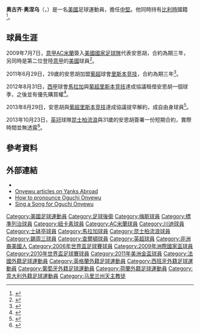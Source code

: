 {{noteta
|G1=uefa
|G2=西甲
|G3=EPL
|G4=足球
|G5=FAcup
|T=zh-hans:奥古齐·奥涅乌;zh-hk:奧古治·安恩胡;zh-tw:奧古齊·奧涅烏;
|1=zh-hans:奥古齐·奥涅乌;zh-hk:奧古治·安恩胡;zh-tw:奧古齊·奧涅烏;
|2=zh-hans:奥涅乌;zh-hk:安恩胡;zh-tw:奧涅烏;
}}
{{Infobox football biography 2
| playername          = 奥古齐·奥涅乌<br />''Oguchi Onyewu''
| image          = Oguchi Onyewu at media roundtable during World Cup 2010-06-17.JPG
| image_size     = 
| caption             = 
| fullname       = Oguchialu Chijioke Onyewu<ref name="Hugman2007-08 309">{{Cite book | editor-first=Barry J. | editor-last=Hugman | title=The PFA Footballers' Who's Who 2007–08 | year=2007 | publisher=Mainstream Publishing | isbn=978-1-84596-246-3 | page=309}}</ref>
| height         = {{height|ft=6|in=4}}<ref>{{cite web |url=http://www.malagacf.com/es/malaga/plantilla/onyewu/191/21372 |title=Málaga Club de Futbol |publisher=Malagacf.com |date= |accessdate=February 17, 2014 |deadurl=yes |archiveurl=https://web.archive.org/web/20120905043839/http://www.malagacf.com/es/malaga/plantilla/onyewu/191/21372 |archivedate=2012年9月5日 }}</ref>
| birth_date     = {{birth date and age|1982|5|13|mf=y}}
| birth_place    = 美國[[華盛頓特區|華盛頓特區]]
| position            = [[中堅|中堅]]
| currentclub    = 
| clubnumber     = 
| youthyears1    = 1999 | youthclubs1 = {{tsl|en|IMG Soccer Academy|}}
| collegeyears1 = 2000–2001 | college1 = [[克莱门森大学|克莱门森大学老虎隊]] | collegecaps1 = | collegegoals1 = 
| years1         = 2002–2004 | clubs1 = [[梅斯足球俱樂部|梅斯]] | caps1 = 3 | goals1 = 0
| years2         = 2003–2004 | clubs2 = → {{tsl|en|R.A.A. Louviéroise||拉盧維耶爾}} | caps2 = 24 | goals2 = 1
| years3         = 2004–2009 | clubs3 = [[皇家標準列治|標準列治]] | caps3 = 139 | goals3 = 11
| years4         = 2007 | clubs4 = → [[纽卡斯尔联足球俱乐部|纽卡斯尔联]] | caps4 = 11 | goals4 = 0
| years5         = 2009–2011 |clubs5 = [[AC米兰|AC米兰]] | caps5 = 0 | goals5 = 0
| years6         = 2011 | clubs6 = → [[特温特足球俱乐部|特温特]] | caps6 = 8 | goals6 = 0
| years7         = 2011–2013 | clubs7 = [[葡萄牙士砵亭俱樂部|士砵亭]] | caps7 = 17 | goals7 = 4
| years8         = 2012–2013 | clubs8 = → [[馬拉加足球俱樂部|馬拉加]] | caps8 = 2 | goals8 = 0
| years9         = 2013–2014 | clubs9 = [[女王公园巡游者足球俱乐部|女王公园巡游者]] | caps9 = 0 | goals9 = 0
| years10        = 2014 | clubs10 = [[谢周三足球俱乐部|谢周三]] | caps10 = 18 | goals10 = 0
| years11        = 2014–2015 | clubs11 = [[查尔顿竞技足球俱乐部|查尔顿]] | caps11 = 3 | goals11 = 0
| totalcaps           = 
| totalgoals          = 
| nationalyears1 = 1999 | nationalteam1 = [[United_States_men's_national_under-17_soccer_team|美國U17]] | nationalcaps1 = 5 | nationalgoals1 = 2
| nationalyears2 = 2001 | nationalteam2 = [[United_States_men's_national_under-20_soccer_team|美國U20]] | nationalcaps2 = 4 | nationalgoals2 = 0
| nationalyears3 = 2004–2014 | nationalteam3 = [[美國國家足球隊|美國]] | nationalcaps3 = 69 | nationalgoals3 = 6
| medaltemplates      = 
| club-update         = 2014年11月4日
| nationalteam-update = 2013年10月24日
}}
{{中文譯名
| english    = Oguchi '''Onyewu'''
| putonghua  = 奥涅乌
| taiwan     = 奧涅烏
| cantonese  = 安爾禾 <br />安恩胡<br /><small>（[[香港有線電視體育平台|有線]]、[[馬會|馬會]]、香港主要文字媒體）</small>
|}}
'''奥古齐·奥涅乌'''（{{lang-en|'''Oguchi Onyewu'''}}，{{bd|1982年|5月13日|catidx=Onyewu, Oguchi}}）是一名[[美國|美國]]足球運動員，擔任[[中堅|中堅]]。他同時持有[[比利時|比利時]]國籍<ref>{{Citation |last=Courtney |first=Chris |title=Belgian citizenship makes Onyewu a more appealing transfer target in Europe. |url=http://www.soccertimes.com/americans/2008/jul14 |publisher=''Soccer Times'' |date=2008-07-14 |accessdate=2008-08-11 |archive-date=2016-03-03 |archive-url=https://web.archive.org/web/20160303174628/http://www.soccertimes.com/americans/2008/jul14 |dead-url=no }}</ref>。

== 球員生涯 ==
2009年7月7日，[[意甲|意甲]][[AC米蘭|AC米蘭]]簽入[[美國國家足球隊|美國國家足球隊]]代表安恩胡，合約為期三年，另同時是第二位登陸[[意甲|意甲]]的[[美國|美國]]球員<ref>{{cite news |language=en |url=http://goal.blogs.nytimes.com/2009/07/07/onyewu-joins-ac-milan/?_r=0 |title=Onyewu Joins A.C. Milan |publisher=''The New York Times'' |date=2009-07-07 |accessdate=2013-10-24 |archive-date=2013-10-29 |archive-url=https://web.archive.org/web/20131029220127/http://goal.blogs.nytimes.com/2009/07/07/onyewu-joins-ac-milan/?_r=0 |dead-url=no }}</ref>。

2011年6月29日，29歲的安恩胡加盟[[葡超|葡超]]球會[[里斯本竞技|里斯本竞技]]，合約為期三年<ref>{{cite news |language=en |url=http://espnfc.com/news/story/_/id/930933/oguchi-onyewu-makes-sporting-lisbon-switch?cc=4716 |title=Onyewu makes Sporting switch |publisher=''ESPN FC'' |date=2011-06-29 |accessdate=2013-10-24 |archive-date=2013-12-23 |archive-url=https://web.archive.org/web/20131223233933/http://espnfc.com/news/story/_/id/930933/oguchi-onyewu-makes-sporting-lisbon-switch?cc=4716 |dead-url=no }}</ref>。

2012年8月31日，[[西甲|西甲]]球會[[馬拉加足球俱樂部|馬拉加]]與[[葡超|葡超]][[里斯本竞技|里斯本竞技]]達成協議租借安恩胡一個球季，之後並有優先購買權<ref>{{cite news |language=en |url=http://www.mlssoccer.com/news/article/2012/08/31/american-exports-onyewu-loaned-la-ligas-malaga |title=American Exports: Onyewu loaned to La Liga's Malaga |publisher=''MLS Soccer.com'' |date=2012-08-31 |accessdate=2013-10-24 |archive-date=2015-09-22 |archive-url=https://web.archive.org/web/20150922130704/http://www.mlssoccer.com/news/article/2012/08/31/american-exports-onyewu-loaned-la-ligas-malaga |dead-url=no }}</ref>。

2013年8月29日，安恩胡與[[葡超|葡超]][[里斯本竞技|里斯本竞技]]達成協議提早解約，成自由身球員<ref>{{cite news |language=pt |url=http://www.sporting.pt/Noticias/Futebol/Fut_Prof/notfutprof_futonyewu_290813_115977.asp |title=Oguchi Onyewu |publisher='' Sporting Clube de Portugal'' |date=2013-08-29 |accessdate=2013-10-24 |archive-date=2015-09-24 |archive-url=https://web.archive.org/web/20150924120026/http://www.sporting.pt/Noticias/Futebol/Fut_Prof/notfutprof_futonyewu_290813_115977.asp |dead-url=no }}</ref>。

2013年10月23日，[[英冠|英冠]]球隊[[女王公园巡游者足球俱乐部|昆士柏流浪]]與31歲的安恩胡簽署一份短期合約，實際時間並無透露<ref>{{cite news |language=en |url=http://www.bbc.co.uk/sport/0/football/24637936 |title=Oguchi Onyewu: QPR sign USA international defender |publisher=''[[BBC_Sport|BBC Sport]]'' |date=2013-10-23 |accessdate=2013-10-24 |archive-date=2014-10-31 |archive-url=https://web.archive.org/web/20141031145917/http://www.bbc.co.uk/sport/0/football/24637936 |dead-url=no }}</ref>。

== 參考資料 ==
{{reflist}}

== 外部連結 ==
* {{soccerbase|id=40534|name=奥涅乌}}
* [http://www.yanks-abroad.com/content.php?mode=players&id=0022 Onyewu articles on Yanks Abroad] {{Wayback|url=http://www.yanks-abroad.com/content.php?mode=players&id=0022 |date=20110524211522 }}
* [https://web.archive.org/web/20150130073753/http://pronounce.name/pronunciation/d78/Oguchi_Onyewu How to pronounce Oguchi Onyewu]
* [http://www.youtube.com/watch?v=vAj5anhJRJg Sing a Song for Oguchi Onyewu] {{Wayback|url=http://www.youtube.com/watch?v=vAj5anhJRJg |date=20201216105800 }}

{{start box}}
{{s-ach}}
{{succession box|title=美國足球先生|before={{tsl|en|Kasey Keller||基拿}} |after=[[奇連·丹普西|丹普西]]|years=2006}}
{{end box}}

{{Navboxes colour 
|title= 美國國家足球隊
|bg= #002868
|fg= white
|bordercolor= 
|list1=
{{2006年世界盃足球賽美國參賽名單}}
{{2009年聯合會盃足球賽美國參賽名單}}
{{2010年世界盃足球賽美國參賽名單}}
}}

{{DEFAULTSORT:Onyewu, Oguchi}}

[[Category:美國足球運動員|Category:美國足球運動員]]
[[Category:足球後衛|Category:足球後衛]]
[[Category:梅斯球員|Category:梅斯球員]]
[[Category:標準列治球員|Category:標準列治球員]]
[[Category:紐卡素球員|Category:紐卡素球員]]
[[Category:AC米蘭球員|Category:AC米蘭球員]]
[[Category:川迪球員|Category:川迪球員]]
[[Category:士砵亭球員|Category:士砵亭球員]]
[[Category:馬拉加球員|Category:馬拉加球員]]
[[Category:昆士柏流浪球員|Category:昆士柏流浪球員]]
[[Category:錫周三球員|Category:錫周三球員]]
[[Category:查爾頓球員|Category:查爾頓球員]]
[[Category:英超球員|Category:英超球員]]
[[Category:非洲裔美國人|Category:非洲裔美國人]]
[[Category:2006年世界盃足球賽球員|Category:2006年世界盃足球賽球員]]
[[Category:2009年洲際國家盃球員|Category:2009年洲際國家盃球員]]
[[Category:2010年世界盃足球賽球員|Category:2010年世界盃足球賽球員]]
[[Category:2011年美洲金盃球員|Category:2011年美洲金盃球員]]
[[Category:法國外籍足球運動員|Category:法國外籍足球運動員]]
[[Category:英格蘭外籍足球運動員|Category:英格蘭外籍足球運動員]]
[[Category:西班牙外籍足球運動員|Category:西班牙外籍足球運動員]]
[[Category:葡萄牙外籍足球運動員|Category:葡萄牙外籍足球運動員]]
[[Category:荷蘭外籍足球運動員|Category:荷蘭外籍足球運動員]]
[[Category:意大利外籍足球運動員|Category:意大利外籍足球運動員]]
[[Category:马里兰州天主教徒|Category:马里兰州天主教徒]]
